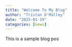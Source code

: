 ```yaml
---
title: "Welcome To My Blog"
author: "Tristan O'Malley"
date: "2025-01-19"
categories: [news]
---
```


This is a sample blog pos
